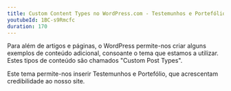 ```yaml
---
title: Custom Content Types no WordPress.com - Testemunhos e Portefólio
youtubeId: 1BC-s9Rmcfc
duration: 170
---
```


Para além de artigos e páginas, o WordPress permite-nos criar alguns exemplos de conteúdo adicional, consoante o tema que estamos a utilizar. Estes tipos de conteúdo são chamados "Custom Post Types".

Este tema permite-nos inserir Testemunhos e Portefólio, que acrescentam credibilidade ao nosso site.